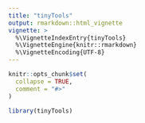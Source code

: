 ```yaml
---
title: "tinyTools"
output: rmarkdown::html_vignette
vignette: >
  %\VignetteIndexEntry{tinyTools}
  %\VignetteEngine{knitr::rmarkdown}
  %\VignetteEncoding{UTF-8}
---
```


```r
knitr::opts_chunk$set(
  collapse = TRUE,
  comment = "#>"
)
```

```r
library(tinyTools)
```
